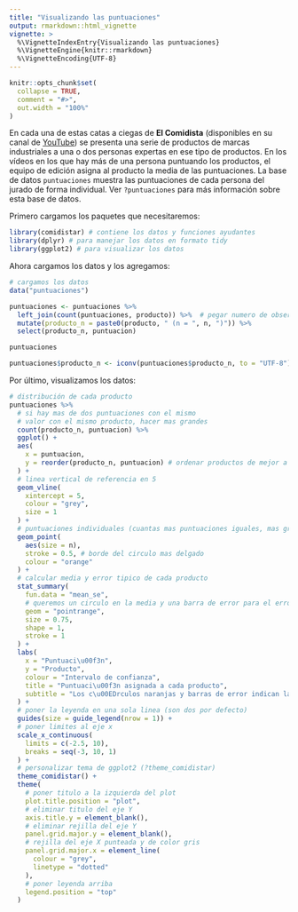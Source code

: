 ---
title: "Visualizando las puntuaciones"
output: rmarkdown::html_vignette
vignette: >
  %\VignetteIndexEntry{Visualizando las puntuaciones}
  %\VignetteEngine{knitr::rmarkdown}
  %\VignetteEncoding{UTF-8}
---

```{r message=FALSE, warning=FALSE, include=FALSE, paged.print=FALSE}
knitr::opts_chunk$set(
  collapse = TRUE,
  comment = "#>",
  out.width = "100%"
)
```

En cada una de estas catas a ciegas de **El Comidista** (disponibles en su canal de [YouTube](https://www.youtube.com/channel/UCoIJrrwXy_mlr1WkC4vaTnA)) se presenta una serie de productos de marcas industriales a una o dos personas expertas en ese tipo de productos. En los vídeos en los que hay más de una persona puntuando los productos, el equipo de edición asigna al producto la media de las puntuaciones. La base de datos `puntuaciones` muestra las puntuaciones de cada persona del jurado de forma individual. Ver `?puntuaciones` para más información sobre esta base de datos.

Primero cargamos los paquetes que necesitaremos:

```{r message=FALSE, warning=FALSE, paged.print=FALSE}
library(comidistar) # contiene los datos y funciones ayudantes
library(dplyr) # para manejar los datos en formato tidy
library(ggplot2) # para visualizar los datos
```

Ahora cargamos los datos y los agregamos:

```{r message=FALSE, warning=FALSE, paged.print=FALSE}
# cargamos los datos
data("puntuaciones") 

puntuaciones <- puntuaciones %>% 
  left_join(count(puntuaciones, producto)) %>%  # pegar numero de observaciones de cada producto
  mutate(producto_n = paste0(producto, " (n = ", n, ")")) %>% 
  select(producto_n, puntuacion) 

puntuaciones
```


```{r to-utf8, message=FALSE, warning=FALSE, include=FALSE, paged.print=FALSE}
puntuaciones$producto_n <- iconv(puntuaciones$producto_n, to = "UTF-8")
```

Por último, visualizamos los datos:

```{r puntuaciones, warning=FALSE, fig.height=8, fig.width=7, fig.cap="Distribuci\u00f3n de las puntuaciones de las catas a ciegas para cada producto. Distribuci\u00f3n de las puntuaciones (eje X) de cada producto (eje Y). El punto y su intervalo (en negro) indican la media y el intervalos que contiene el 95\\% de las puntuaciones de la distribuci\u00f3n. Las l\u00edneas verticales dentro de cada distribuciu00f3n indican las puntuaciones individuales para cada marca, por parte de una de las personas del jurado."}


# distribución de cada producto
puntuaciones %>% 
  # si hay mas de dos puntuaciones con el mismo 
  # valor con el mismo producto, hacer mas grandes
  count(producto_n, puntuacion) %>% 
  ggplot() +
  aes(
    x = puntuacion,
    y = reorder(producto_n, puntuacion) # ordenar productos de mejor a peor
  ) + 
  # linea vertical de referencia en 5
  geom_vline(
    xintercept = 5, 
    colour = "grey", 
    size = 1
  ) +
  # puntuaciones individuales (cuantas mas puntuaciones iguales, mas grandes)
  geom_point(
    aes(size = n), 
    stroke = 0.5, # borde del circulo mas delgado
    colour = "orange"
  ) +
  # calcular media y error tipico de cada producto
  stat_summary(
    fun.data = "mean_se",
    # queremos un circulo en la media y una barra de error para el error tipico
    geom = "pointrange",
    size = 0.75,
    shape = 1,
    stroke = 1
  ) +
  labs(
    x = "Puntuaci\u00f3n", 
    y = "Producto", 
    colour = "Intervalo de confianza",
    title = "Puntuaci\u00f3n asignada a cada producto",
    subtitle = "Los c\u00EDrculos naranjas y barras de error indican la media y error t\u00EDpico"
  ) +
  # poner la leyenda en una sola linea (son dos por defecto)
  guides(size = guide_legend(nrow = 1)) +
  # poner limites al eje x
  scale_x_continuous(
    limits = c(-2.5, 10),
    breaks = seq(-3, 10, 1)
  ) +
  # personalizar tema de ggplot2 (?theme_comidistar)
  theme_comidistar() +
  theme(
    # poner titulo a la izquierda del plot
    plot.title.position = "plot",
    # eliminar titulo del eje Y
    axis.title.y = element_blank(),
    # eliminar rejilla del eje Y
    panel.grid.major.y = element_blank(),
    # rejilla del eje X punteada y de color gris
    panel.grid.major.x = element_line(
      colour = "grey",
      linetype = "dotted"
    ),
    # poner leyenda arriba
    legend.position = "top"
  )

```

